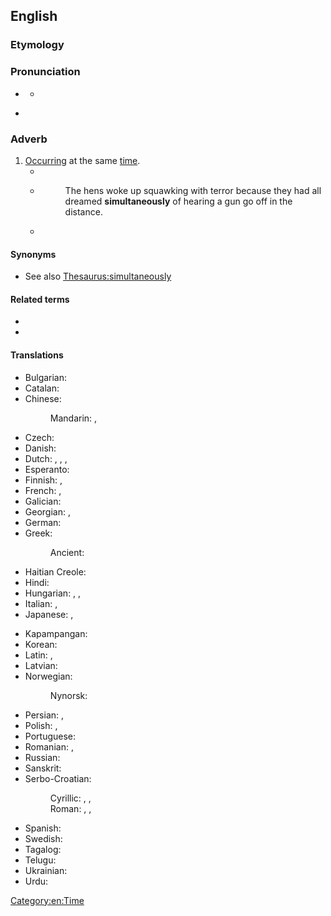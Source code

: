 ==English==
{{wikipedia}}

===Etymology===
{{suffix|en|simultaneous|ly}}

===Pronunciation===
* {{a|UK}} {{IPA|en|/ˌsɪmlˈteɪnɪəsli/}}
** {{audio|en|LL-Q1860 (eng)-Vealhurl-simultaneously.wav|Audio (Southern England)}}
* {{a|US}} {{IPA|en|/ˌsaɪmlˈteɪnɪəsli/}}

===Adverb===
{{en-adv|-}}

# [[occur|Occurring]] at the same [[time]].
#* {{quote-book|1=en|year=1891|author={{w|Thomas Hardy}}|title={{w|Tess of the d'Urbervilles}}|publisher=James R. Osgood, McIlvaine and Co.|location=London|volume=1|page=29|passage=The cradle-rocking and the song would cease '''simultaneously''' for a moment, and an exclamation at highest vocal pitch would take the place of the melody.}}
#* {{RQ:Orwell Animal Farm|6}}
#*: The hens woke up squawking with terror because they had all dreamed '''simultaneously''' of hearing a gun go off in the distance.
#* {{quote-journal|en|date=2013-07-19|author={{w|Timothy Garton Ash}}
|volume=189|issue=6|page=18|magazine={{w|The Guardian Weekly}}
|title=[http://www.theguardian.com/commentisfree/2013/jul/10/geopolitics-transatlantic-trade-deal Where Dr Pangloss meets Machiavelli]
|passage=Hidden behind thickets of acronyms and gorse bushes of detail, a new great game is under way across the globe. Some call it geoeconomics, but it's geopolitics too. The current power play consists of an extraordinary range of countries '''simultaneously''' sitting down to negotiate big free trade and investment agreements.}}

====Synonyms====
* See also [[Thesaurus:simultaneously]]

====Related terms====
* {{l|en|simultaneity}}
* {{l|en|concurrently}}

====Translations====
{{trans-top|occurring at the same time}}
* Bulgarian: {{t+|bg|едновременно}}
* Catalan: {{t+|ca|simultàniament}}
* Chinese:
*: Mandarin: {{t|cmn|[[同時]][[地]]}}, {{t|cmn|[[同時]][[地]]|tr=tóngshí de}}
* Czech: {{t+|cs|zároveň}}
* Danish: {{t|da|samtidigt}}
* Dutch: {{t+|nl|tegelijkertijd}}, {{t+|nl|tegelijk}}, {{t+|nl|simultaan}}, {{t+|nl|gelijktijdig}}
* Esperanto: {{t|eo|samtempe}}
* Finnish: {{t+|fi|yhtä aikaa}}, {{t+|fi|samanaikaisesti}}
* French: {{t+|fr|simultanément}}, {{t+|fr|en même temps}}
* Galician: {{t|gl|simultaneamente}}
* Georgian: {{t|ka|ერთდროულად}}, {{t|ka|ერთსა და იმავე დროს}}
* German: {{t+|de|gleichzeitig}}
* Greek: {{t+|el|ταυτόχρονα}}
*: Ancient: {{t|grc|ἅμα}}
* Haitian Creole: {{t|ht|anmenmtan}}
* Hindi: {{t|hi|एक बार में}}
* Hungarian: {{t+|hu|egyidejűleg}}, {{t+|hu|egyszerre}}, {{t|hu|egy időben}}
* Italian: {{t+|it|simultaneamente}}, {{t|it|allo stesso tempo}}
* Japanese: {{t|ja|同時に|tr=どうじに, dōji ni}}, {{t|ja|一斉に|tr=issei ni}}
{{trans-mid}}
* Kapampangan: {{t|pam|agnan-agnan}}
* Korean: {{t|ko|동시-에}}
* Latin: {{t+|la|simul}}, {{t+|la|una}}
* Latvian: {{t|lv|vienlaikus}}
* Norwegian: {{t+|no|samtidig}}
*: Nynorsk: {{t|nn|samstundes}}
* Persian: {{t+|fa|همزمان}}, {{t|fa|در آن واحد|tr=dar ân-e vâhed|sc=fa-Arab}}
* Polish: {{t+|pl|równocześnie}}, {{t+|pl|jednocześnie}}
* Portuguese: {{t+|pt|simultaneamente}}
* Romanian: {{t+|ro|simultan}}, {{t|ro|[[în]] [[mod]] [[simultan]]}}
* Russian: {{t+|ru|одновре́менно}}
* Sanskrit: {{t+|sa|साकम्}}
* Serbo-Croatian:
*: Cyrillic: {{t|sh|си̏мулта̄но}}, {{t|sh|исто̀времено}}, {{t|sh|исто̀добно}}
*: Roman: {{t+|sh|sȉmultāno}}, {{t+|sh|istòvremeno}}, {{t+|sh|istòdobno}}
* Spanish: {{t+|es|simultáneamente}}
* Swedish: {{t+|sv|samtidigt}}
* Tagalog: {{t|tl|sabay-sabay}}
* Telugu: {{t|te|ఒకేసారి}}
* Ukrainian: {{t|uk|одноча́сно}}
* Urdu: {{t|ur|ایک بار میں|tr=ek bār mẽ}}
{{trans-bottom}}

[[Category:en:Time]]